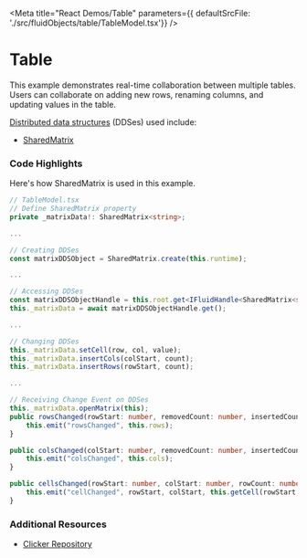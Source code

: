 
<Meta title="React Demos/Table" parameters={{ defaultSrcFile: './src/fluidObjects/table/TableModel.tsx'}} />

# Table

This example demonstrates real-time collaboration between multiple tables. Users can collaborate on adding new rows, 
renaming columns, and updating values in the table.

<a href="https://agreeable-hill-0eeff5b10.azurestaticapps.net/docs/concepts/dds/" target="_blank">Distributed data structures</a> (DDSes) used include:

* <a href="https://agreeable-hill-0eeff5b10.azurestaticapps.net/apis/matrix/sharedmatrix/" target="_blank">SharedMatrix</a>


<Story name="Demo">
  <FluidLoader factory={TableContainerFactory} title={FluidTable.FluidObjectName}></FluidLoader>
</Story>

### Code Highlights

Here's how SharedMatrix is used in this example.

```typescript
// TableModel.tsx
// Define SharedMatrix property
private _matrixData!: SharedMatrix<string>;

...

// Creating DDSes
const matrixDDSObject = SharedMatrix.create(this.runtime);

...

// Accessing DDSes
const matrixDDSObjectHandle = this.root.get<IFluidHandle<SharedMatrix<string>>>(matrixDataStoreKey);
this._matrixData = await matrixDDSObjectHandle.get();

...

// Changing DDSes
this._matrixData.setCell(row, col, value);
this._matrixData.insertCols(colStart, count);
this._matrixData.insertRows(rowStart, count);

...

// Receiving Change Event on DDSes 
this._matrixData.openMatrix(this);
public rowsChanged(rowStart: number, removedCount: number, insertedCount: number, producer: IMatrixProducer<string>) {
    this.emit("rowsChanged", this.rows);
}

public colsChanged(colStart: number, removedCount: number, insertedCount: number, producer: IMatrixProducer<string>) {
    this.emit("colsChanged", this.cols);
}

public cellsChanged(rowStart: number, colStart: number, rowCount: number, colCount: number, producer: IMatrixProducer<string>) {
    this.emit("cellChanged", rowStart, colStart, this.getCell(rowStart, colStart));
}

```

### Additional Resources

* <a href="https://github.com/microsoft/FluidFramework/tree/main/examples/data-objects/clicker" target="_blank">Clicker Repository</a>
